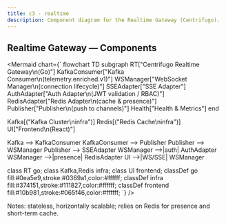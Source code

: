 ```yaml
---
title: c3 - realtime
description: Component diagram for the Realtime Gateway (Centrifugo).
---
```


## Realtime Gateway — Components

<Mermaid chart={`
flowchart TD
  subgraph RT["Centrifugo Realtime Gateway\n(Go)"]
    KafkaConsumer["Kafka Consumer\n(telemetry.enriched.v1)"]
    WSManager["WebSocket Manager\n(connection lifecycle)"]
    SSEAdapter["SSE Adapter"]
    AuthAdapter["Auth Adapter\n(JWT validation / RBAC)"]
    RedisAdapter["Redis Adapter\n(cache & presence)"]
    Publisher["Publisher\n(push to channels)"]
    Health["Health & Metrics"]
  end

  Kafka[("Kafka Cluster\ninfra")]
  Redis[("Redis Cache\ninfra")]
  UI["Frontend\n(React)"]

  Kafka --> KafkaConsumer
  KafkaConsumer --> Publisher
  Publisher --> WSManager
  Publisher --> SSEAdapter
  WSManager -->|auth| AuthAdapter
  WSManager -->|presence| RedisAdapter
  UI -->|WS/SSE| WSManager

  class RT go;
  class Kafka,Redis infra;
  class UI frontend;
  classDef go fill:#0ea5e9,stroke:#0369a1,color:#ffffff;
  classDef infra fill:#374151,stroke:#111827,color:#ffffff;
  classDef frontend fill:#10b981,stroke:#065f46,color:#ffffff;
  `} />

Notes: stateless, horizontally scalable; relies on Redis for presence and short-term cache.
